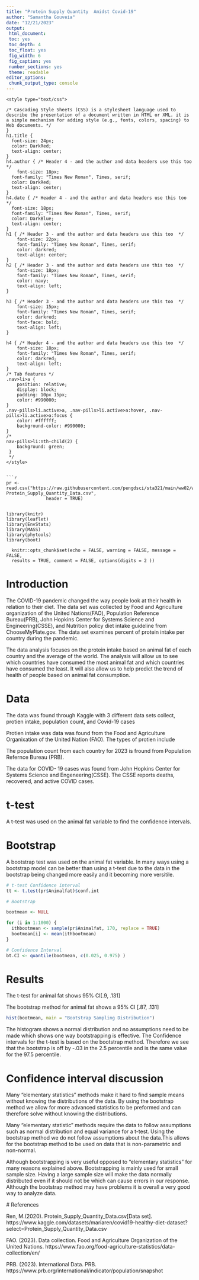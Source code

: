 ---
title: "Protein Supply Quantity  Amidst Covid-19"
author: "Samantha Gouveia" 
date: "12/21/2023"
output:
 html_document:
 toc: yes
 toc_depth: 4
 toc_float: yes
 fig_width: 6
 fig_caption: yes
 number_sections: yes
 theme: readable
editor_options:
 chunk_output_type: console
---



```
<style type="text/css">

/* Cascading Style Sheets (CSS) is a stylesheet language used to describe the presentation of a document written in HTML or XML. it is a simple mechanism for adding style (e.g., fonts, colors, spacing) to Web documents. */
}
h1.title {
  font-size: 24px;
  color: DarkRed;
  text-align: center;
}
h4.author { /* Header 4 - and the author and data headers use this too  */
    font-size: 18px;
  font-family: "Times New Roman", Times, serif;
  color: DarkRed;
  text-align: center;
}
h4.date { /* Header 4 - and the author and data headers use this too  */
  font-size: 18px;
  font-family: "Times New Roman", Times, serif;
  color: DarkBlue;
  text-align: center;
}
h1 { /* Header 3 - and the author and data headers use this too  */
    font-size: 22px;
    font-family: "Times New Roman", Times, serif;
    color: darkred;   `
    text-align: center;
}
h2 { /* Header 3 - and the author and data headers use this too  */
    font-size: 18px;
    font-family: "Times New Roman", Times, serif;
    color: navy;
    text-align: left;
}

h3 { /* Header 3 - and the author and data headers use this too  */
    font-size: 15px;
    font-family: "Times New Roman", Times, serif;
    color: darkred;
    font-face: bold;
    text-align: left;
}

h4 { /* Header 4 - and the author and data headers use this too  */
    font-size: 18px;
    font-family: "Times New Roman", Times, serif;
    color: darkred;
    text-align: left;
}
/* Tab features */
.nav>li>a {
    position: relative;
    display: block;
    padding: 10px 15px;
    color: #990000;
}
.nav-pills>li.active>a, .nav-pills>li.active>a:hover, .nav-pills>li.active>a:focus {
    color: #ffffff;
    background-color: #990000;
}
/*
nav-pills>li:nth-child(2) {
    background: green;
 }
 */
</style>


```{r setup, include=FALSE}

pr <- read.csv("https://raw.githubusercontent.com/pengdsci/sta321/main/ww02/w02-Protein_Supply_Quantity_Data.csv", 
               header = TRUE)


library(knitr)
library(leaflet)
library(EnvStats)
library(MASS)
library(phytools)
library(boot)

  knitr::opts_chunk$set(echo = FALSE, warning = FALSE, message = FALSE, 
  results = TRUE, comment = FALSE, options(digits = 2 ))
```


# Introduction 

The COVID-19 pandemic changed the way people look at their health in relation to their diet. The data set was collected by Food and Agriculture organization of the United Nations(FAO), Population Reference Bureau(PRB), John Hopkins Center for Systems Science and Engineering(CSSE), and Nutrition policy diet intake guideline from ChooseMyPlate.gov. The data set examines percent of protein intake per country during the pandemic.

The data analysis focuses on the protein intake based on animal fat of each country and the average of the world. The analysis will allow us to see which countries have consumed the most animal fat and which countries have consumed the least. It will also allow us to help predict the trend of health of people based on animal fat consumption.

# Data 
 The data was found through Kaggle with 3 different data sets collect, protien intake, population count, and Covid-19 cases
 
 Protien intake was data was found from the Food and Agriculture Organixation of the United Nation (FAO). The types of protien
include

The population count from each country for 2023 is fround from Population Refernce Bureau (PRB). 


The data for COVID- 19 cases was found from John Hopkins Center for Systems Science and Engeneering(CSSE). The CSSE reports deaths, recovered, and active COVID cases.



# t-test 
A t-test was used on the animal fat variable to find the confidence intervals.

# Bootstrap
A bootstrap test was used on the animal fat variable. In many ways using a bootstrap model can be better than using a t-test due to the data in the bootstrap being changed more easily and it becoming more versitile.


```{r Confidence Intervals, echo = FALSE}

# t-test Confidence interval 
tt <- t.test(pr$Animalfat)$conf.int

# Bootstrap 

bootmean <- NULL

for (i in 1:1000) {
  ithbootmean <- sample(pr$Animalfat, 170, replace = TRUE)
  bootmean[i] <- mean(ithbootmean)
}

# Confidence Interval
bt.CI <- quantile(bootmean, c(0.025, 0.975) )

```

# Results 
The t-test for animal fat shows 95% CI[.9, .131]

The bootstrap method for animal fat shows a 95% CI [.87, .131]

```{r sample distribution}
hist(bootmean, main = "Bootstrap Sampling Distribution")
```

The histogram shows a normal distribution and no assumptions need to be made which shows one way bootstrapping is effective. The Confidence intervals for the t-test is based on the bootstrap method. Therefore we see that the bootstrap is off by -.03 in the 2.5 percentile and is the same value for the 97.5 percentile.

# Confidence interval discussion 
 Many "elementary statistics" methods make it hard to find sample means without knowing the distributions of the data. By using the bootstrap method we allow for more advanced statistics to be preformed and can therefore solve without knowing the distributions.
 
 
 Many "elementary statistic" methods require the data to follow assumptions such as normal distribution and equal variance for a t-test. Using the bootstrap method we do not follow assumptions about the data.This allows for the bootstrap method to be used on data that is non-parametric and non-normal.
 
 Although bootstrapping is very useful opposed to "elementary statistics" for many reasons explained above. Bootstrapping is mainly used for small sample size. Having a large sample size will make the data normally distributed even if it should not be which can cause errors in our response. Although the bootstrap method may have problems it is overall a very good way to analyze data.
 
 
 # References 
 
 Ren, M.(2020). Protein_Supply_Quantity_Data.csv[Data set]. https://www.kaggle.com/datasets/mariaren/covid19-healthy-diet-dataset?select=Protein_Supply_Quantity_Data.csv

FAO. (2023). Data collection. Food and Agriculture Organization of the United Nations. https://www.fao.org/food-agriculture-statistics/data-collection/en/

PRB. (2023). International Data. PRB. https://www.prb.org/international/indicator/population/snapshot
 
 
 
 
 
 
 
